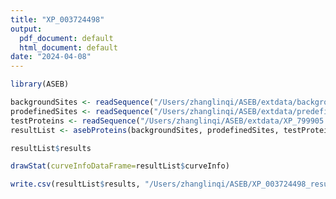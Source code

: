 ```yaml
---
title: "XP_003724498"
output:
  pdf_document: default
  html_document: default
date: "2024-04-08"
---
```


```r
library(ASEB)

backgroundSites <- readSequence("/Users/zhanglinqi/ASEB/extdata/background_sites.fa")
prodefinedSites <- readSequence("/Users/zhanglinqi/ASEB/extdata/predefined_sites.fa")
testProteins <- readSequence("/Users/zhanglinqi/ASEB/extdata/XP_799905.fa")
resultList <- asebProteins(backgroundSites, prodefinedSites, testProteins, permutationTimes=100)

resultList$results

drawStat(curveInfoDataFrame=resultList$curveInfo)

write.csv(resultList$results, "/Users/zhanglinqi/ASEB/XP_003724498_result.csv")
```
